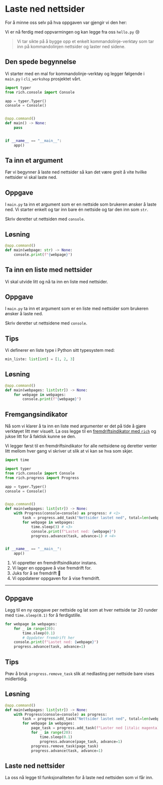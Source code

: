 # Laste ned nettsider

For å minne oss selv på hva oppgaven var gjengir vi den her:

::: {.column-margin}
Vi er nå ferdig med oppvarmingen og kan legge fra oss `hello.py` 😢
:::

> Vi tar sikte på å bygge opp et enkelt kommandolinje-verktøy som tar inn på
> kommandolinjen nettsider og laster ned sidene.

## Den spede begynnelse

Vi starter med en mal for kommandolinje-verktøy og legger følgende i `main.py` i
`cli_workshop` prosjektet vårt.

```python
import typer
from rich.console import Console

app = typer.Typer()
console = Console()


@app.command()
def main() -> None:
    pass


if __name__ == "__main__":
    app()
```

## Ta inn et argument

Før vi begynner å laste ned nettsider så kan det være greit å vite hvilke
nettsider vi skal laste ned.

::: {.callout-tip}
## Oppgave
I `main.py` ta inn et argument som er en nettside som brukeren ønsker å laste
ned. Vi starter enkelt og tar inn bare én nettside og tar den inn som `str`.

Skriv deretter ut nettsiden med `console`.
:::

::: {.callout-note collapse="true"}
## Løsning
```python
@app.command()
def main(webpage: str) -> None:
    console.print(f"{webpage}")
```
:::

## Ta inn en liste med nettsider

Vi skal utvide litt og nå ta inn en liste med nettsider.

::: {.callout-tip}
## Oppgave
I `main.py` ta inn et argument som er en liste med nettsider som brukeren ønsker
å laste ned.

Skriv deretter ut nettsidene med `console`.
:::

::: {.callout-caution collapse="true"}
## Tips
Vi definerer en liste type i Python sitt typesystem med:

```python
min_liste: list[int] = [1, 2, 3]
```
:::

::: {.callout-note collapse="true"}
## Løsning
```python
@app.command()
def main(webpages: list[str]) -> None:
    for webpage in webpages:
        console.print(f"{webpage}")
```
:::

## Fremgangsindikator

Nå som vi klarer å ta inn en liste med argumenter er det på tide å gjøre
verktøyet litt mer visuelt. La oss legge til en [fremdriftsindikator med
`rich`](https://rich.readthedocs.io/en/stable/progress.html) og jukse litt for å
faktisk kunne se den.

Vi legger først til en fremdriftsindikator for alle nettsidene og deretter
venter litt mellom hver gang vi skriver ut slik at vi kan se hva som skjer.

```python
import time

import typer
from rich.console import Console
from rich.progress import Progress

app = typer.Typer()
console = Console()


@app.command()
def main(webpages: list[str]) -> None:
    with Progress(console=console) as progress: # <1>
        task = progress.add_task("Nettsider lastet ned", total=len(webpages)) # <2>
        for webpage in webpages:
            time.sleep(3) # <3>
            console.print(f"Lastet ned: {webpage}")
            progress.advance(task, advance=1) # <4>


if __name__ == "__main__":
    app()
```
1. Vi oppretter en fremdriftsindikator instans.
2. Vi lager en oppgave å vise fremdrift for.
3. Juks for å se fremdrift 🥸
4. Vi oppdaterer oppgaven for å vise fremdrift.

---

::: {.callout-note}
## Oppgave
Legg til en ny oppgave per nettside og lat som at hver nettside tar 20 runder
med `time.sleep(0.1)` for å ferdigstille.

```python
for webpage in webpages:
    for _ in range(20):
        time.sleep(0.1)
        # Oppdater fremdrift her
    console.print(f"Lastet ned: {webpage}")
    progress.advance(task, advance=1)
```
:::

::: {.callout-caution}
## Tips
Prøv å bruk `progress.remove_task` slik at nedlasting per nettside bare vises
midlertidig.
:::

::: {.callout-note collapse="true"}
## Løsning
```python
@app.command()
def main(webpages: list[str]) -> None:
    with Progress(console=console) as progress:
        task = progress.add_task("Nettsider lastet ned", total=len(webpages))
        for webpage in webpages:
            page_task = progress.add_task(f"Laster ned [italic magenta]{webpage}[/]", total=20)
            for _ in range(20):
                time.sleep(0.1)
                progress.advance(page_task, advance=1)
            progress.remove_task(page_task)
            progress.advance(task, advance=1)
```
:::

## Laste ned nettsider

La oss nå legge til funksjonaliteten for å laste ned nettsiden som vi får inn.
